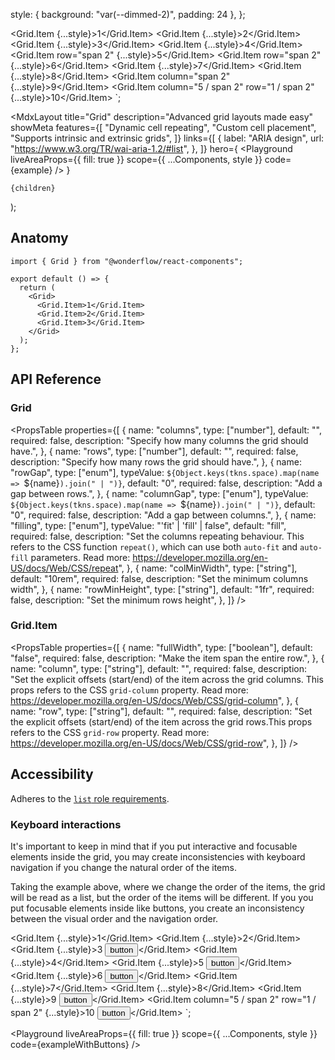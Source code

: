
  style: { background: "var(--dimmed-2)", padding: 24 },
};

  <Grid.Item {...style}>1</Grid.Item>
  <Grid.Item {...style}>2</Grid.Item>
  <Grid.Item {...style}>3</Grid.Item>
  <Grid.Item {...style}>4</Grid.Item>
  <Grid.Item row="span 2" {...style}>5</Grid.Item>
  <Grid.Item row="span 2" {...style}>6</Grid.Item>
  <Grid.Item {...style}>7</Grid.Item>
  <Grid.Item {...style}>8</Grid.Item>
  <Grid.Item column="span 2" {...style}>9</Grid.Item>
  <Grid.Item column="5 / span 2" row="1 / span 2" {...style}>10</Grid.Item>
</Grid>`;

  <MdxLayout
    title="Grid"
    description="Advanced grid layouts made easy"
    showMeta
    features={[
      "Dynamic cell repeating",
      "Custom cell placement",
      "Supports intrinsic and extrinsic grids",
    ]}
    links={[
      {
        label: "ARIA design",
        url: "https://www.w3.org/TR/wai-aria-1.2/#list",
      },
    ]}
    hero={
      <Playground
        liveAreaProps={{ fill: true }}
        scope={{ ...Components, style }}
        code={example}
      />
    }
  >
    {children}
  </MdxLayout>
);

## Anatomy

```tsx highlight=1,5-9
import { Grid } from "@wonderflow/react-components";

export default () => {
  return (
    <Grid>
      <Grid.Item>1</Grid.Item>
      <Grid.Item>2</Grid.Item>
      <Grid.Item>3</Grid.Item>
    </Grid>
  );
};
```

## API Reference

### Grid

<PropsTable
  properties={[
    {
      name: "columns",
      type: ["number"],
      default: "",
      required: false,
      description: "Specify how many columns the grid should have.",
    },
    {
      name: "rows",
      type: ["number"],
      default: "",
      required: false,
      description: "Specify how many rows the grid should have.",
    },
    {
      name: "rowGap",
      type: ["enum"],
      typeValue: `${Object.keys(tkns.space).map(name => `${name}`).join(" | ")}`,
      default: "0",
      required: false,
      description: "Add a gap between rows.",
    },
    {
      name: "columnGap",
      type: ["enum"],
      typeValue: `${Object.keys(tkns.space).map(name => `${name}`).join(" | ")}`,
      default: "0",
      required: false,
      description: "Add a gap between columns.",
    },
    {
      name: "filling",
      type: ["enum"],
      typeValue: "'fit' | 'fill' | false",
      default: "fill",
      required: false,
      description:
        "Set the columns repeating behaviour. This refers to the CSS function `repeat()`, which can use both `auto-fit` and `auto-fill` parameters. Read more: https://developer.mozilla.org/en-US/docs/Web/CSS/repeat",
    },
    {
      name: "colMinWidth",
      type: ["string"],
      default: "10rem",
      required: false,
      description:
        "Set the minimum columns width",
    },
    {
      name: "rowMinHeight",
      type: ["string"],
      default: "1fr",
      required: false,
      description: "Set the minimum rows height",
    },
  ]}
/>

### Grid.Item

<PropsTable
  properties={[
    {
      name: "fullWidth",
      type: ["boolean"],
      default: "false",
      required: false,
      description: "Make the item span the entire row.",
    },
    {
      name: "column",
      type: ["string"],
      default: "",
      required: false,
      description:
        "Set the explicit offsets (start/end) of the item across the grid columns. This props refers to the CSS `grid-column` property. Read more: https://developer.mozilla.org/en-US/docs/Web/CSS/grid-column",
    },
    {
      name: "row",
      type: ["string"],
      default: "",
      required: false,
      description:
        "Set the explicit offsets (start/end) of the item across the grid rows.This props refers to the CSS `grid-row` property. Read more: https://developer.mozilla.org/en-US/docs/Web/CSS/grid-row",
    },
  ]}
/>

## Accessibility

Adheres to the [`list` role requirements](https://www.w3.org/TR/wai-aria-1.2/#list).

### Keyboard interactions

It's important to keep in mind that if you put interactive and focusable elements inside the grid, you may create inconsistencies with keyboard navigation if you change the natural order of the items.

Taking the example above, where we change the order of the items, the grid will be read as a list, but the order of the items will be different. If you you put focusable elements inside like buttons, you create an inconsistency between the visual order and the navigation order.

  <Grid.Item {...style}>1</Grid.Item>
  <Grid.Item {...style}>2</Grid.Item>
  <Grid.Item {...style}>3 <Button dimension="small">button</Button></Grid.Item>
  <Grid.Item {...style}>4</Grid.Item>
  <Grid.Item {...style}>5 <Button dimension="small">button</Button></Grid.Item>
  <Grid.Item {...style}>6 <Button dimension="small">button</Button></Grid.Item>
  <Grid.Item {...style}>7</Grid.Item>
  <Grid.Item {...style}>8</Grid.Item>
  <Grid.Item {...style}>9 <Button dimension="small">button</Button></Grid.Item>
  <Grid.Item column="5 / span 2" row="1 / span 2" {...style}>10 <Button dimension="small">button</Button></Grid.Item>
</Grid>`;

<Playground
  liveAreaProps={{ fill: true }}
  scope={{ ...Components, style }}
  code={exampleWithButtons}
/>
